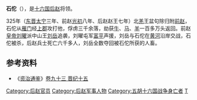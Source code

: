 '''石佗'''（{{bd|？||325年||catIdx=S}}），是[[十六国|十六国]][[后赵|后赵]]将领。

325年（[[东晋|东晋]][[太宁_(东晋)|太宁]]三年、前赵[[光初|光初]]八年、后赵赵王七年）北[[羌|羌]]王盆句除归附[[前赵|前赵]]，石佗从[[雁门|雁门]]经[[上郡|上郡]]攻打他，俘虏三千余落，劫获[[牛|牛]]、[[马|马]]、[[羊|羊]]一百多万头返回。前赵[[皇帝|皇帝]][[刘曜|刘曜]]派中山王[[刘岳_(十六国)|刘岳]]追袭，刘曜屯军[[富平|富平]]声援，刘岳与石佗在[[黄河|黄河]]沿岸交战，石佗被杀，后赵兵士死亡六千多人，刘岳全数夺回被石佗所获的人畜。
==参考资料==
*《[[资治通鉴|资治通鉴]]》[[s:資治通鑑/卷093|卷九十三 晋纪十五]]
{{DEFAULTSORT:S}}
[[Category:后赵官员|Category:后赵官员]]
[[Category:后赵军事人物|Category:后赵军事人物]]
[[Category:五胡十六国战争身亡者|Category:五胡十六国战争身亡者]]
[[Category:石姓|T]]
